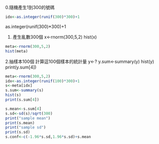 0.隨機產生1到300的號碼
```r
idx<-as.integer(runif(300)*300)+1
```


as.integer(runif(300)*300)+1




1. 產生亂數300個
   x<-rnorm(300,5,2)
   hist(x)

```r
meta<-rnorm(300,5,2)
hist(meta)
```





2.抽樣本100個
計算這100個樣本的統計量
y<-?
y.sum<-summary(y)
hist(y)
print(y.sum[4])

```r
meta<-rnorm(300,5,2)
idx<-as.integer(runif(100)*300)+1
s<-meta[idx]
s.sum<-summary(s)
hist(s)
print(s.sum[4])

s.mean<-s.sum[4]
s.sd<-sd(s)/sqrt(300)
print("sample mean")
print(s.mean)
print("sample sd")
print(s.sd)
s.conf<-c(-1.96*s.sd,1.96*s.sd)+s.mean
```










